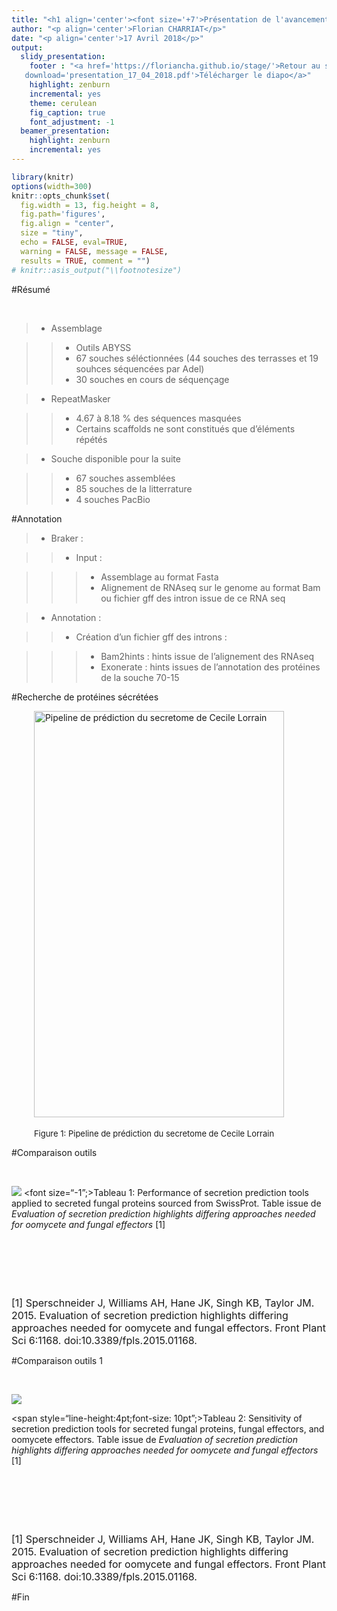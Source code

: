 ```yaml
---
title: "<h1 align='center'><font size='+7'>Présentation de l'avancement du projet</font></h1>" 
author: "<p align='center'>Florian CHARRIAT</p>"
date: "<p align='center'>17 Avril 2018</p>"
output:
  slidy_presentation:
    footer : "<a href='https://floriancha.github.io/stage/'>Retour au site</a> &nbsp; <a href='presentation_17_04_2018.pdf'
   download='presentation_17_04_2018.pdf'>Télécharger le diapo</a>"
    highlight: zenburn
    incremental: yes
    theme: cerulean
    fig_caption: true
    font_adjustment: -1
  beamer_presentation:
    highlight: zenburn
    incremental: yes
---
```



```r
library(knitr)
options(width=300)
knitr::opts_chunk$set(
  fig.width = 13, fig.height = 8, 
  fig.path='figures',
  fig.align = "center", 
  size = "tiny", 
  echo = FALSE, eval=TRUE, 
  warning = FALSE, message = FALSE, 
  results = TRUE, comment = "")
# knitr::asis_output("\\footnotesize")

```


#Résumé



&nbsp;

> - Assemblage

>> - Outils ABYSS
>> - 67 souches séléctionnées (44 souches des terrasses et 19 souhces séquencées par Adel)
>> - 30 souches en cours de séquençage

> - RepeatMasker

>> - 4.67 à 8.18 % des séquences  masquées
>> - Certains scaffolds ne sont constitués que d’éléments répétés


> - Souche disponible pour la suite

>> - 67 souches assemblées
>> - 85 souches de la litterrature
>> - 4 souches PacBio

#Annotation
&nbsp;

> - Braker :

>> - Input :

>>> -  Assemblage au format Fasta
>>> - Alignement de RNAseq sur le genome au format Bam ou fichier gff des intron issue de ce RNA seq

> - Annotation :

>> - Création d'un fichier gff des introns :

>>> - Bam2hints :  hints issue de l'alignement des RNAseq
>>> - Exonerate : hints issues de l'annotation des protéines de la souche 70-15 

#Recherche de protéines sécrétées

&emsp; &emsp; <img src="schemaCecile.png" width="400" height="650" alt="Pipeline de prédiction du secretome de Cecile Lorrain">

&emsp; &emsp; <font size="-1">Figure 1: Pipeline de prédiction du secretome de Cecile Lorrain </font> 


#Comparaison outils

&nbsp;

![](tableComparaisonTools.png)
<font size="-1";>Tableau 1: Performance of secretion prediction tools applied to secreted fungal proteins sourced from SwissProt. Table issue de <span>*Evaluation of secretion prediction highlights differing approaches needed for oomycete and fungal effectors*</span> [1] </font> 

&nbsp;

&nbsp;

&nbsp;

<font size="3">[1] Sperschneider J, Williams AH, Hane JK, Singh KB, Taylor JM. 2015. Evaluation of secretion prediction highlights differing approaches needed for oomycete and fungal effectors. Front Plant Sci 6:1168. doi:10.3389/fpls.2015.01168. </font> 

#Comparaison outils 1

&nbsp;

![](OutilsvsEffecteur.png)


<span style="line-height:4pt;font-size: 10pt";>Tableau 2: Sensitivity of secretion prediction tools for secreted fungal proteins, fungal effectors, and oomycete effectors. Table issue de *Evaluation of secretion prediction highlights differing approaches needed for oomycete and fungal effectors* [1]</span>

&nbsp;

&nbsp;

&nbsp;

<font size="3">[1] Sperschneider J, Williams AH, Hane JK, Singh KB, Taylor JM. 2015. Evaluation of secretion prediction highlights differing approaches needed for oomycete and fungal effectors. Front Plant Sci 6:1168. doi:10.3389/fpls.2015.01168. </font> 



#Fin












